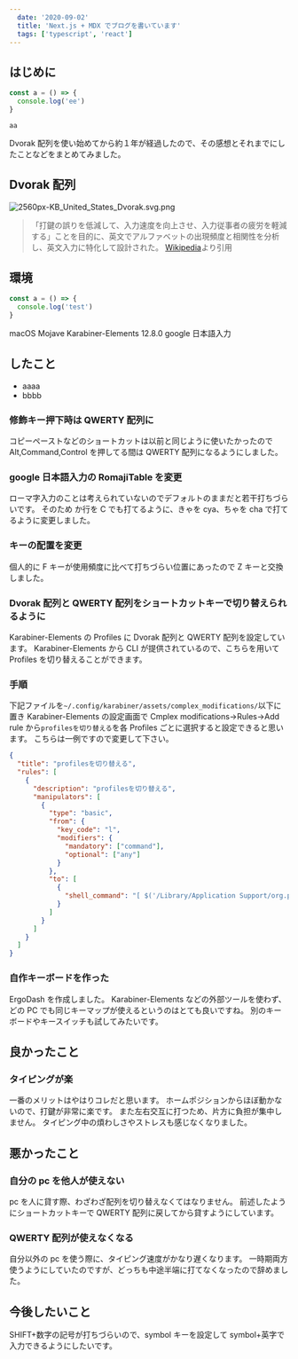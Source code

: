 ```yaml
---
  date: '2020-09-02'
  title: 'Next.js + MDX でブログを書いています'
  tags: ['typescript', 'react']
---
```



## はじめに

```js live=true
const a = () => {
  console.log('ee')
}
```

`aa`

Dvorak 配列を使い始めてから約１年が経過したので、その感想とそれまでにしたことなどをまとめてみました。

## Dvorak 配列

![2560px-KB_United_States_Dvorak.svg.png](https://qiita-image-store.s3.ap-northeast-1.amazonaws.com/0/240345/00da8402-f93d-d660-515e-069c5e2936bc.png)

> 「打鍵の誤りを低減して、入力速度を向上させ、入力従事者の疲労を軽減する」ことを目的に、英文でアルファベットの出現頻度と相関性を分析し、英文入力に特化して設計された。
> [Wikipedia](https://ja.wikipedia.org/wiki/Dvorak%E9%85%8D%E5%88%97)より引用

## 環境

```javascript
const a = () => {
  console.log('test')
}
```

macOS Mojave
Karabiner-Elements 12.8.0
google 日本語入力

## したこと

- aaaa
- bbbb

### 修飾キー押下時は QWERTY 配列に

コピーペーストなどのショートカットは以前と同じように使いたかったので Alt,Command,Control を押してる間は QWERTY 配列になるようにしました。

### google 日本語入力の RomajiTable を変更

ローマ字入力のことは考えられていないのでデフォルトのままだと若干打ちづらいです。
そのため か行を C でも打てるように、きゃを cya、ちゃを cha で打てるように変更しました。

### キーの配置を変更

個人的に F キーが使用頻度に比べて打ちづらい位置にあったので Z キーと交換しました。

### Dvorak 配列と QWERTY 配列をショートカットキーで切り替えられるように

Karabiner-Elements の Profiles に Dvorak 配列と QWERTY 配列を設定しています。
Karabiner-Elements から CLI が提供されているので、こちらを用いて Profiles を切り替えることができます。

### 手順

下記ファイルを`~/.config/karabiner/assets/complex_modifications/`以下に置き Karabiner-Elements の設定画面で Cmplex modifications->Rules->Add rule から`profilesを切り替える`を各 Profiles ごとに選択すると設定できると思います。
こちらは一例ですので変更して下さい。

```json
{
  "title": "profilesを切り替える",
  "rules": [
    {
      "description": "profilesを切り替える",
      "manipulators": [
        {
          "type": "basic",
          "from": {
            "key_code": "l",
            "modifiers": {
              "mandatory": ["command"],
              "optional": ["any"]
            }
          },
          "to": [
            {
              "shell_command": "[ $('/Library/Application Support/org.pqrs/Karabiner-Elements/bin/karabiner_cli' --show-current-profile-name) = 'dvorak' ] && '/Library/Application Support/org.pqrs/Karabiner-Elements/bin/karabiner_cli' --select-profile 'qwerty' || '/Library/Application Support/org.pqrs/Karabiner-Elements/bin/karabiner_cli' --select-profile 'dvorak'"
            }
          ]
        }
      ]
    }
  ]
}
```

### 自作キーボードを作った

ErgoDash を作成しました。
Karabiner-Elements などの外部ツールを使わず、どの PC でも同じキーマップが使えるというのはとても良いですね。
別のキーボードやキースイッチも試してみたいです。

## 良かったこと

### タイピングが楽

一番のメリットはやはりコレだと思います。
ホームポジションからほぼ動かないので、打鍵が非常に楽です。
また左右交互に打つため、片方に負担が集中しません。
タイピング中の煩わしさやストレスも感じなくなりました。

## 悪かったこと

### 自分の pc を他人が使えない

pc を人に貸す際、わざわざ配列を切り替えなくてはなりません。
前述したようにショートカットキーで QWERTY 配列に戻してから貸すようにしています。

### QWERTY 配列が使えなくなる

自分以外の pc を使う際に、タイピング速度がかなり遅くなります。
一時期両方使うようにしていたのですが、どっちも中途半端に打てなくなったので辞めました。

## 今後したいこと

SHIFT+数字の記号が打ちづらいので、symbol キーを設定して symbol+英字で入力できるようにしたいです。

```

```
